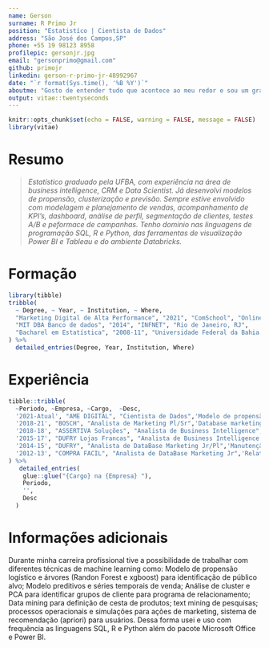 ```yaml
---
name: Gerson
surname: R Primo Jr
position: "Estatistíco | Cientista de Dados"
address: "São José dos Campos,SP"
phone: +55 19 98123 8958
profilepic: gersonjr.jpg
email: "gersonprimo@gmail.com"
github: primojr
linkedin: gerson-r-primo-jr-48992967
date: "`r format(Sys.time(), '%B %Y')`"
aboutme: "Gosto de entender tudo que acontece ao meu redor e sou um grande entusiasta da aplicação prática da estatística."
output: vitae::twentyseconds
---
```


```r
knitr::opts_chunk$set(echo = FALSE, warning = FALSE, message = FALSE)
library(vitae)
```

# Resumo

>*Estatístico graduado pela UFBA, com experiência na área de business intelligence, CRM e Data Scientist. Já desenvolvi modelos de propensão, clusterização e previsão. Sempre estive envolvido com modelagem e planejamento de vendas, acompanhamento de KPI's, dashboard, análise de perfil, segmentação de clientes, testes A/B e peformace de campanhas. Tenho domínio nas linguagens de programação SQL, R e Python, das ferramentas de visualização Power BI e Tableau e do ambiente Databricks.*

# Formação

```r
library(tibble)
tribble(
  ~ Degree, ~ Year, ~ Institution, ~ Where,
  "Marketing Digital de Alta Performance", "2021", "ComSchool", "Online",
  "MIT DBA Banco de dados", "2014", "INFNET", "Rio de Janeiro, RJ",
  "Bacharel em Estatística", "2008-11", "Universidade Federal da Bahia (UFBA)", "Salvador, BA"
) %>% 
  detailed_entries(Degree, Year, Institution, Where)
```

# Experiência
```r
tibble::tribble(
  ~Periodo, ~Empresa, ~Cargo,  ~Desc,
  '2021-Atual', "AME DIGITAL", "Cientista de Dados",'Modelo de propensão; Sistema de recomendação; Teste A/B e Grupo de controle; Peformace de campanhas; Clusterização de cliente; Estudo de perfil',
  '2018-21', "BOSCH", "Analista de Marketing Pl/Sr",'Database marketing (Manutenção, higienização e atualização); Estudo dos hábitos dos usuários; Segmentação de público alvo para ações de e-mail marketing; teste A/B; otimização de performance de mídias sociais; Modelos, simulações e mensuração de ações de marketing; data mining; Desenvolvimento e manutenção de Dashboard (Power BI); Projeto de pricing',
  '2018-18', "ASSERTIVA Soluções", "Analista de Business Intelligence",'Modelagem e planejamento de venda; desenvolvimento de dashboard; Segmentação de prospect; acompanhamento de KPI’s, modelo de propensão de clientes.',
  '2015-17', "DUFRY Lojas Francas", "Analista de Business Intelligence Sr",'Forecast de vendas; desenvolvimento de dashboard; análise do programa de relacionamento Dufry Red; estudo de simulação e impacto de ações de marketing; acompanhamento de KPI’s',
  '2014-15', "DUFRY", "Analista de DataBase Marketing Jr/Pl",'Manutenção, higienização e atualização do database marketing; Segmentação de público alvo para ações de e-mail marketing e mídias sociais; Estudo e simulações de comportamento do cliente; text mining; Análise de retorno de campanhas de Marketing e mídias sociais; Relatórios e análise de informações gerenciais;',
  '2012-13', "COMPRA FACIL", "Analista de DataBase Marketing Jr",'Relatórios e análises com informações gerenciais; Seleções de clientes para ações de marketing direto e envio de email marketing; Estudos das bases para diversas áreas da empresa; acompanhamento de modelos estatísticos de ativação de mala-direta e desenvolvimento e manutenção de modelo de propensão a crédito.'
) %>% 
   detailed_entries(
    glue::glue("{Cargo} na {Empresa} "),
    Periodo,
    '',
    Desc
  )
```

# Informações adicionais

Durante minha carreira profissional tive a possibilidade de trabalhar com diferentes técnicas de machine learning como: Modelo de propensão logístico e árvores (Randon Forest e xgboost) para identificação de público alvo; Modelo preditivos e séries temporais de venda; Análise de cluster e PCA para identificar grupos de cliente para programa de relacionamento; Data mining para definição de cesta de produtos; text mining de pesquisas; processos operacionais e simulações para ações de marketing, sistema de recomendação (apriori) para usuários. Dessa forma usei e uso com frequência as linguagens SQL, R e  Python além do pacote Microsoft Office e Power BI.